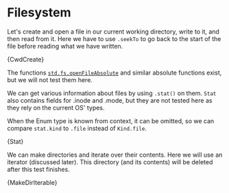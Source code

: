 

# Filesystem

Let's create and open a file in our current working directory, write to it, and
then read from it. Here we have to use `.seekTo` to go back to the start of the
file before reading what we have written.

<CodeBlock language="zig">{CwdCreate}</CodeBlock>

The functions
[`std.fs.openFileAbsolute`](https://ziglang.org/documentation/master/std/#std.fs.openFileAbsolute)
and similar absolute functions exist, but we will not test them here.

We can get various information about files by using `.stat()` on them. `Stat`
also contains fields for .inode and .mode, but they are not tested here as they
rely on the current OS' types.

When the Enum type is known from context, it can be omitted, so we can
compare `stat.kind` to `.file` instead of `Kind.file`.

<CodeBlock language="zig">{Stat}</CodeBlock>

We can make directories and iterate over their contents. Here we will use an
iterator (discussed later). This directory (and its contents) will be deleted
after this test finishes.

<CodeBlock language="zig">{MakeDirIterable}</CodeBlock>

